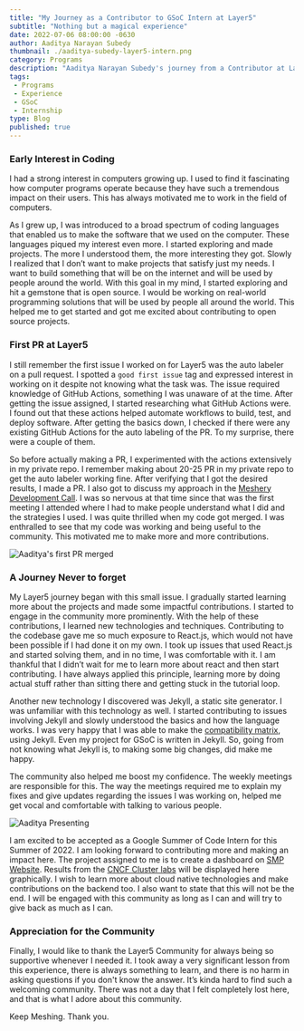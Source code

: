 ```yaml
---
title: "My Journey as a Contributor to GSoC Intern at Layer5"
subtitle: "Nothing but a magical experience"
date: 2022-07-06 08:00:00 -0630
author: Aaditya Narayan Subedy
thumbnail: ./aaditya-subedy-layer5-intern.png
category: Programs
description: "Aaditya Narayan Subedy's journey from a Contributor at Layer5 to getting an GSoC internship at Layer5"
tags:
 - Programs
 - Experience
 - GSoC
 - Internship
type: Blog
published: true
---
```



<BlogWrapper>

### Early Interest in Coding 
I had a strong interest in computers growing up. I used to find it fascinating how computer programs operate because they have such a tremendous impact on their users. This has always motivated me to work in the field of computers.

As I grew up, I was introduced to a broad spectrum of coding languages that enabled us to make the software that we used on the computer. These languages piqued my interest even more. I started exploring and made projects. The more I understood them, the more interesting they got. Slowly I realized that I don’t want to make projects that satisfy just my needs. I want to build something that will be on the internet and will be used by people around the world. With this goal in my mind, I started exploring and hit a gemstone that is open source. I would be working on real-world programming solutions that will be used by people all around the world. This helped me to get started and got me excited about contributing to open source projects. 

### First PR at Layer5 
I still remember the first issue I worked on for Layer5 was the auto labeler on a pull request. I spotted a <code>good first issue</code> tag and expressed interest in working on it despite not knowing what the task was. The issue required knowledge of GitHub Actions, something I was unaware of at the time. After getting the issue assigned, I started researching what GitHub Actions were. I found out that these actions helped automate workflows to build, test, and deploy software. After getting the basics down, I checked if there were any existing GitHub Actions for the auto labeling of the PR. To my surprise, there were a couple of them. 

So before actually making a PR, I experimented with the actions extensively in my private repo. I remember making about 20-25 PR in my private repo to get the auto labeler working fine. After verifying that I got the desired results, I made a PR. I also got to discuss my approach in the [Meshery Development Call](https://layer5.io/community/calendar). I was so nervous at that time since that was the first meeting I attended where I had to make people understand what I did and the strategies I used. I was quite thrilled when my code got merged. I was enthralled to see that my code was working and being useful to the community. This motivated me to make more and more contributions. 

<img src={aadityaFirstPr} class="image-center-shadow" alt="Aaditya's first PR merged" />

### A Journey Never to forget 

My Layer5 journey began with this small issue. I gradually started learning more about the projects and made some impactful contributions. I started to engage in the community more prominently. With the help of these contributions, I learned new technologies and techniques. Contributing to the codebase gave me so much exposure to React.js, which would not have been possible if I had done it on my own. I took up issues that used React.js and started solving them, and in no time, I was comfortable with it. I am thankful that I didn’t wait for me to learn more about react and then start contributing. I have always applied this principle, learning more by doing actual stuff rather than sitting there and getting stuck in the tutorial loop. 

Another new technology I discovered was Jekyll, a static site generator. I was unfamiliar with this technology as well. I started contributing to issues involving Jekyll and slowly understood the basics and how the language works. I was very happy that I was able to make the [compatibility matrix](https://docs.meshery.io/project/compatibility-matrix), using Jekyll. Even my project for <Link to="/programs/gsoc">GSoC</Link> is written in Jekyll. So, going from not knowing what Jekyll is, to making some big changes, did make me happy.  

The community also helped me boost my confidence. The weekly meetings are responsible for this. The way the meetings required me to explain my fixes and give updates regarding the issues I was working on, helped me get vocal and comfortable with talking to various people. 

<img src={aadityaPresenting} class="image-center-shadow" alt="Aaditya Presenting" /> 

I am excited to be accepted as a <Link to="/programs/gsoc">Google Summer of Code</Link> Intern for this Summer of 2022. I am looking forward to contributing more and making an impact here. The project assigned to me is to create a dashboard on <a href="https://smp-spec.io/dashboard">SMP Website</a>. Results from the [CNCF Cluster labs](https://github.com/layer5io/meshery-smp-action/actions) will be displayed here graphically.  I wish to learn more about cloud native technologies and make contributions on the backend too. I also want to state that this will not be the end. I will be engaged with this community as long as I can and will try to give back as much as I can. 

### Appreciation for the Community 

Finally, I would like to thank the Layer5 Community for always being so supportive whenever I needed it. I took away a very significant lesson from this experience, there is always something to learn, and there is no harm in asking questions if you don't know the answer. It’s kinda hard to find such a welcoming community. There was not a day that I felt completely lost here, and that is what I adore about this community.

Keep Meshing. Thank you.

</BlogWrapper>
